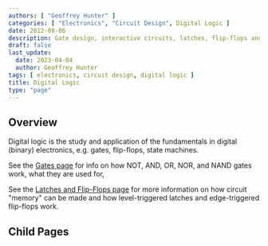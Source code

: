 ```yaml
---
authors: [ "Geoffrey Hunter" ]
categories: [ "Electronics", "Circuit Design", Digital Logic ]
date: 2012-08-06
description: Gate design, interactive circuits, latches, flip-flops and more info on digital logic. 
draft: false
last_update:
  date: 2023-04-04
  author: Geoffrey Hunter
tags: [ electronics, circuit design, digital logic ]
title: Digital Logic
type: "page"
---
```



## Overview

Digital logic is the study and application of the fundamentals in digital (binary) electronics, e.g. gates, flip-flops, state machines.

See the [Gates page](/electronics/circuit-design/digital-logic/gates/) for info on how NOT, AND, OR, NOR, and NAND gates work, what they are used for, 

See the [Latches and Flip-Flops page](/electronics/circuit-design/digital-logic/latches-and-flip-flops/) for more information on how circuit "memory" can be made and how level-triggered latches and edge-triggered flip-flops work.

## Child Pages

<ChildPages />